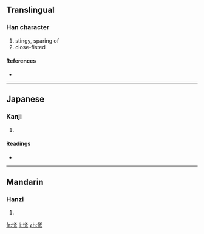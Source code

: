 ==Translingual==

===Han character===
{{Han char|rn=61|rad=心|as=06|sn=9|four=|canj=心大大戈 (PKKI)}}

# stingy, sparing of
# close-fisted

====References====
* {{Han ref|kx=0384.320|dkj=10576|dj=0715.150|hdz=42297.030|uh=6061|ud=24673}}

----

==Japanese==

===Kanji===
{{ja-kanji|grade=|rs=心06}}

# {{defn|Japanese|sort=心06}}

====Readings====
* {{ja-readings|on=[[りん]] (rin)|kun=[[おしむ]] (oshimu), [[やぶさか]] (yabusaka)}}

----

==Mandarin==

===Hanzi===
{{cmn-hanzi|pin=[[lìn]] ([[lin4]])|wg=lin<sup>4</sup>}}

# {{defn|Mandarin|sort=心06}}

[[fr:恡]]
[[li:恡]]
[[zh:恡]]